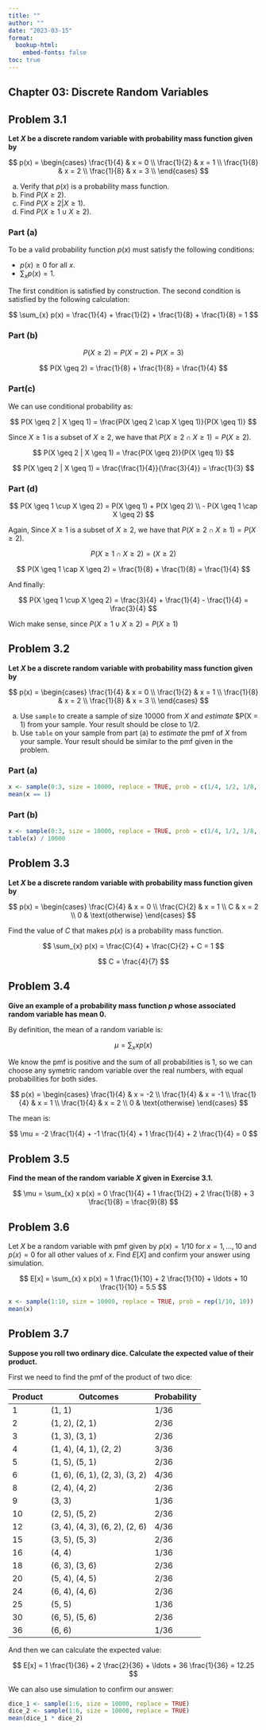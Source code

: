 ```yaml
---
title: ""
author: ""
date: "2023-03-15"
format:
  bookup-html:
    embed-fonts: false
toc: true
---
```


## Chapter 03: Discrete Random Variables


## Problem 3.1

**Let $X$ be a discrete random variable with probability mass function given by**

$$
p(x) = \begin{cases}
\frac{1}{4} &  x = 0 \\
\frac{1}{2} &  x = 1 \\
\frac{1}{8} &  x = 2 \\
\frac{1}{8} &  x = 3 \\
\end{cases}
$$

a. Verify that $p(x)$ is a probability mass function.
b. Find $P(X \geq 2)$.
c. Find $P(X \geq 2 | X \geq 1)$.
d. Find $P(X \geq 1 \cup X \geq 2)$.


### Part (a)

To be a valid probability function $p(x)$ must satisfy the following conditions:

- $p(x) \geq 0$ for all $x$.
- $\sum_{x} p(x) = 1$.

The first condition is satisfied by construction. The second condition is satisfied by the following calculation:

$$
\sum_{x} p(x) = \frac{1}{4} + \frac{1}{2} + \frac{1}{8} + \frac{1}{8} = 1
$$

### Part (b)

$$
P(X \geq 2) = P(X = 2) + P(X = 3)
$$

$$
P(X \geq 2) = \frac{1}{8} + \frac{1}{8} = \frac{1}{4}
$$

### Part(c)

We can use conditional probability as:

$$
P(X \geq 2 | X \geq 1) = \frac{P(X \geq 2 \cap X \geq 1)}{P(X \geq 1)}
$$

Since $X \geq 1$ is a subset of $X \geq 2$, we have that $P(X \geq 2 \cap X \geq 1) = P(X \geq 2)$.

$$
P(X \geq 2 | X \geq 1) = \frac{P(X \geq 2)}{P(X \geq 1)}
$$

$$
P(X \geq 2 | X \geq 1) = \frac{\frac{1}{4}}{\frac{3}{4}} = \frac{1}{3}
$$

### Part (d)

$$
P(X \geq 1 \cup X \geq 2) = P(X \geq 1) + P(X \geq 2) \\ - P(X \geq 1 \cap X \geq 2)
$$

Again, Since $X \geq 1$ is a subset of $X \geq 2$, we have that $P(X \geq 2 \cap X \geq 1) = P(X \geq 2)$.

$$
P(X \geq 1 \cap X \geq 2) = (X \geq 2)
$$

$$
P(X \geq 1 \cap X \geq 2) = \frac{1}{8} + \frac{1}{8} = \frac{1}{4}
$$

And finally:

$$
P(X \geq 1 \cup X \geq 2) = \frac{3}{4} + \frac{1}{4} - \frac{1}{4} = \frac{3}{4}
$$

Wich make sense, since $P(X \geq 1 \cup X \geq 2) = P(X \geq 1)$

## Problem 3.2

**Let $X$ be a discrete random variable with probability mass function given by**

$$
p(x) = \begin{cases}
\frac{1}{4} &  x = 0 \\
\frac{1}{2} &  x = 1 \\
\frac{1}{8} &  x = 2 \\
\frac{1}{8} &  x = 3 \\
\end{cases}
$$

a. Use `sample` to create a sample of size 10000 from $X$ and *estimate* $P(X = 1) from your sample. Your result should be close to 1/2.
b. Use `table` on your sample from part (a) to *estimate* the pmf of $X$ from your sample. Your result should be similar to the pmf given in the problem.


### Part (a)

```r
x <- sample(0:3, size = 10000, replace = TRUE, prob = c(1/4, 1/2, 1/8, 1/8))
mean(x == 1)
```

### Part (b)

```r
x <- sample(0:3, size = 10000, replace = TRUE, prob = c(1/4, 1/2, 1/8, 1/8))
table(x) / 10000
```

## Problem 3.3

**Let $X$ be a discrete random variable with probability mass function given by**

$$
p(x) = \begin{cases}
\frac{C}{4} &  x = 0 \\
\frac{C}{2} &  x = 1 \\
C           &  x = 2 \\
0           & \text{otherwise}
\end{cases}
$$

Find the value of $C$ that makes $p(x)$ is a probability mass function.

$$
\sum_{x} p(x) = \frac{C}{4} + \frac{C}{2} + C = 1
$$

$$
C = \frac{4}{7}
$$

## Problem 3.4

**Give an example of a probability mass function $p$ whose associated random variable has mean 0.**

By definition, the mean of a random variable is:

$$
\mu = \sum_{x} x p(x)
$$

We know the pmf is positive and the sum of all probabilities is 1, so we can choose any symetric random variable over the real numbers, with equal probabilities for both sides.

$$
p(x) = \begin{cases}
\frac{1}{4} &  x = -2 \\
\frac{1}{4} &  x = -1 \\
\frac{1}{4} &  x = 1 \\
\frac{1}{4} &  x = 2 \\
0           & \text{otherwise}
\end{cases}
$$

The mean is:

$$
\mu =  -2 \frac{1}{4} + -1 \frac{1}{4} + 1 \frac{1}{4} + 2 \frac{1}{4} = 0
$$

## Problem 3.5

**Find the mean of the random variable $X$ given in Exercise 3.1.**

$$
\mu = \sum_{x} x p(x) = 0 \frac{1}{4} + 1 \frac{1}{2} + 2 \frac{1}{8} + 3 \frac{1}{8} = \frac{9}{8}
$$

## Problem 3.6

Let $X$ be a random variable with pmf given by $p(x) = 1/10$ for $x = 1, \ldots, 10$ and $p(x) = 0$ for all other values of $x$. Find $E[X]$ and confirm your answer using simulation.

$$
E[x] = \sum_{x} x p(x) = 1 \frac{1}{10} + 2 \frac{1}{10} + \ldots + 10 \frac{1}{10} = 5.5
$$

```r
x <- sample(1:10, size = 10000, replace = TRUE, prob = rep(1/10, 10))
mean(x)
```

## Problem 3.7

**Suppose you roll two ordinary dice. Calculate the expected value of their product.**

First we need to find the pmf of the product of two dice:

| Product | Outcomes                       | Probability |
|---------|--------------------------------|-------------|
| 1       | (1, 1)                         | 1/36        |
| 2       | (1, 2), (2, 1)                 | 2/36        |
| 3       | (1, 3), (3, 1)                 | 2/36        |
| 4       | (1, 4), (4, 1), (2, 2)         | 3/36        |
| 5       | (1, 5), (5, 1)                 | 2/36        |
| 6       | (1, 6), (6, 1), (2, 3), (3, 2) | 4/36        |
| 8       | (2, 4), (4, 2)                 | 2/36        |
| 9       | (3, 3)                         | 1/36        |
| 10      | (2, 5), (5, 2)                 | 2/36        |
| 12      | (3, 4), (4, 3), (6, 2), (2, 6) | 4/36        |
| 15      | (3, 5), (5, 3)                 | 2/36        |
| 16      | (4, 4)                         | 1/36        |
| 18      | (6, 3), (3, 6)                 | 2/36        |
| 20      | (5, 4), (4, 5)                 | 2/36        |
| 24      | (6, 4), (4, 6)                 | 2/36        |
| 25      | (5, 5)                         | 1/36        |
| 30      | (6, 5), (5, 6)                 | 2/36        |
| 36      | (6, 6)                         | 1/36        |

And then we can calculate the expected value:

$$
E[x]  = 1 \frac{1}{36} + 2 \frac{2}{36} + \ldots + 36 \frac{1}{36} = 12.25
$$

We can also use simulation to confirm our answer:

```r
dice_1 <- sample(1:6, size = 10000, replace = TRUE)
dice_2 <- sample(1:6, size = 10000, replace = TRUE)
mean(dice_1 * dice_2)
```
